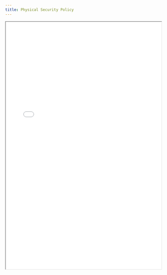 ```yaml
---
title: Physical Security Policy
---
```


<iframe
  src="/files/compliance/policies/physical-security-policy-bsi_EN.pdf"
  width="100%"
  height="800px"
  style={{ border: '1px solid #ccc', borderRadius: '8px' }}
  title="Physical Security Policy"
/>